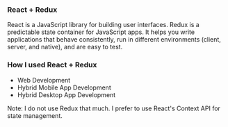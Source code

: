 
### React + Redux

React is a JavaScript library for building user interfaces. Redux is a predictable state container for JavaScript apps.
It helps you write applications that behave consistently, run in different environments (client, server, and native),
and are easy to test.

### How I used React + Redux

-   Web Development
-   Hybrid Mobile App Development
-   Hybrid Desktop App Development

Note: I do not use Redux that much. I prefer to use React's Context API for state management.

<SoloLearn id={id} />
